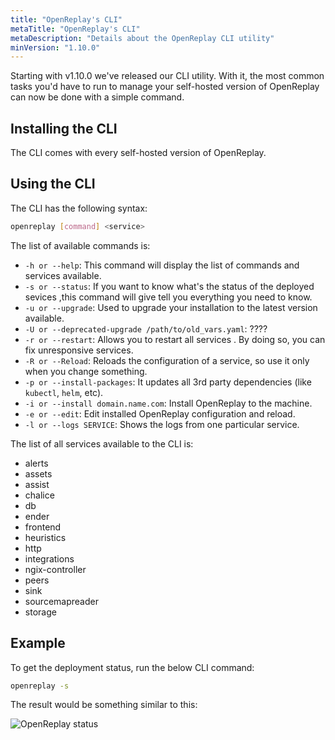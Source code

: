 ```yaml
---
title: "OpenReplay's CLI"
metaTitle: "OpenReplay's CLI"
metaDescription: "Details about the OpenReplay CLI utility"
minVersion: "1.10.0"
---
```


Starting with v1.10.0 we've released our CLI utility. With it, the most common tasks you'd have to run to manage your self-hosted version of OpenReplay can now be done with a simple command.


## Installing the CLI

The CLI comes with every self-hosted version of OpenReplay.

## Using the CLI

The CLI has the following syntax:

```bash 
openreplay [command] <service>
```

The list of available commands is:

- `-h or --help`: This command will display the list of commands and services available.
- `-s or --status`: If you want to know what's the status of the deployed sevices ,this command will give tell you everything you need to know.
- `-u or --upgrade`: Used to upgrade your installation to the latest version available.
- `-U or --deprecated-upgrade /path/to/old_vars.yaml`: ????
- `-r or --restart`: Allows you to restart all services . By doing so, you can fix unresponsive services.
- `-R or --Reload`: Reloads the configuration of a service, so use it only when you change something.
- `-p or --install-packages`: It updates all 3rd party dependencies (like `kubectl`, `helm`, etc).
- `-i or --install domain.name.com`: Install OpenReplay to the machine.
- `-e or --edit`: Edit installed OpenReplay configuration and reload.
- `-l or --logs SERVICE`: Shows the logs from one particular service.

The list of all services available to the CLI is:

- alerts
- assets
- assist
- chalice
- db
- ender
- frontend
- heuristics
- http
- integrations
- ngix-controller
- peers
- sink
- sourcemapreader
- storage

## Example
To get the deployment status, run the below CLI command:

```bash 
openreplay -s 
```

The result would be something similar to this:

![OpenReplay status](./cli/images/or-cli-status.png)
